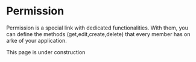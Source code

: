
# Permission

Permission is a special link with dedicated functionalities. With them, you can define the methods (get,edit,create,delete)
that every member has on arke of your application.

<Callout type="warning">
    This page is under construction
</Callout>
